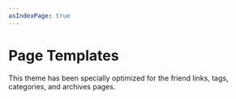 ```yaml
---
asIndexPage: true
---
```


# Page Templates

This theme has been specially optimized for the friend links, tags, categories, and archives pages.
